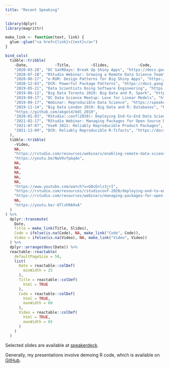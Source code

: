 ```yaml
---
title: "Recent Speaking"
---
```


```r
library(dplyr)
library(magrittr)

make_link <- function(text, link) {
  glue::glue("<a href={link}>{text}</a>")
}
```

```r
bind_cols(
  tibble::tribble(
    ~Date,            ~Title,         ~Slides,             ~Code, 
    "2020-03-28", "DC SatRDays: Break Up Shiny Apps", "https://docs.google.com/presentation/d/1PJT0LfTAMz_6GCyLxMnPDAWqKmzWJKCOfcXosH-jEVk/edit?usp=sharing", "github.com/akgold/shiny_break_up_satrday",
    "2020-07-28", "RStudio Webinar: Growing a Remote Data Science Team", "https://docs.google.com/presentation/d/15rHvguWGVQ6elrw9G2CnJOasKvBS1TliEEDA931ZSVs/edit?usp=sharing", NA,
    "2020-06-17", "e-RUM: Design Patterns for Big Shiny Apps", "https://docs.google.com/presentation/d/1mAAU0sw7GIVwOeGVsvdZCWA86mHhu-GZgkjYgreqmBk/edit", "https://github.com/akgold/erum-big-shiny",
    "2020-12-03", "DCR: Powerful Package Patterns", "https://docs.google.com/presentation/d/1eJFTvWB1svlSdUsv_-3h2-665VnCMz8Cya7MlOjTnwQ/edit?usp=sharing", NA,
    "2019-05-21", "Data Scientists Doing Software Engineering", "https://speakerdeck.com/akgold/2019-05-21-data-scientists-and-software-engineering", NA,
    "2019-06-12", "Big Data Toronto 2019: Big Data and R, Spark", "https://speakerdeck.com/akgold/2019-06-12-big-data-toronto-spark", "https://github.com/akgold/big_data_2019",
    "2019-09-17", "DC Data Science Meetup: Love for Linear Models", "https://speakerdeck.com/akgold/love-for-linear-models", NA,
    "2019-09-17", "Webinar: Reproducible Data Science", "https://speakerdeck.com/akgold/2019-09-17-creating-reproducible-data-science", "https://github.com/akgold/2019-09-17_john_deere_webinar", 
    "2019-11-14", "Big Data London 2019: Big Data and R: Databases", "https://speakerdeck.com/akgold/r-and-big-data-databases", 
    "https://github.com/akgold/bdl_2019", 
    "2020-01-03", "RStudio::conf(2020): Deploying End-to-End Data Science with Shiny, Plumber, and Pins", "https://github.com/akgold/rsconf2020-deployment/blob/master/RStudio%20Conf%202020%20Talk.pdf", "https://github.com/akgold/rsconf2020-deployment",
    "2021-02-17", "RStudio Webinar: Managing Packages for Open Source Data Science", NA, NA,
    "2021-07-07", "UseR 2021: Reliably Reproducible Product Packages", "https://docs.google.com/presentation/d/1a7YvEsknIcOAUJGskjW-jooW-A4ochg12k7iS5WpwAs/edit?usp=sharing", NA,
    "2021-12-09", "DCR: Reliably Reproducible R-Tifacts", "https://docs.google.com/presentation/d/1NvL11GwM_B17BfFf8Xhg8VNT0cQx9Kzpy5_C3MJ6zo0/edit?usp=sharing", NA
  ), 
  tibble::tribble(
    ~Video, 
    NA,
    "https://rstudio.com/resources/webinars/enabling-remote-data-science-teams/",
    "https://youtu.be/NwVOvfpGq4o",
    NA,
    NA, 
    NA, 
    NA, 
    NA, 
    "https://www.youtube.com/watch?v=GQcEnlz3jrI", 
    "https://rstudio.com/resources/rstudioconf-2020/deploying-end-to-end-data-science-with-shiny-plumber-and-pins/", 
    "https://rstudio.com/resources/webinars/managing-packages-for-open-source-data-science/", 
    NA, 
    "https://youtu.be/-6TlzhRA9vA"
  )
) %>%
  dplyr::transmute(
    Date,
    Title = make_link(Title, Slides),
    Code = ifelse(is.na(Code), NA, make_link("Code", Code)), 
    Video = ifelse(is.na(Video), NA, make_link("Video", Video))
  ) %>%
  dplyr::arrange(desc(Date)) %>%
  reactable::reactable(
    defaultPageSize = 50,
    list(
      Date = reactable::colDef(
        minWidth = 25
      ),
      Title = reactable::colDef(
        html = TRUE
      ), 
      Code = reactable::colDef(
        html = TRUE, 
        maxWidth = 60
      ), 
      Video = reactable::colDef(
        html = TRUE, 
        maxWidth = 65
      )
    )
  )
```

Selected slides are available at [speakerdeck](https://speakerdeck.com/akgold).

Generally, my presentations involve demoing R code, which is available on [GitHub](https://github.com/akgold/).
